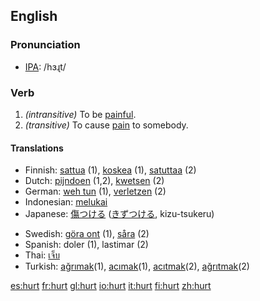 ==English==
=== Pronunciation ===
*[[w:IPA|IPA]]: /hɜɻt/

=== Verb ===
{{irregverb|'''to hurt'''|'''[[hurts]]'''|'''hurt'''|'''hurt'''|'''[[hurting]]'''}}

#''(intransitive)'' To be [[painful]].
#''(transitive)'' To cause [[pain]] to somebody.

==== Translations ====
{{top}}
*Finnish: [[sattua]] (1), [[koskea]] (1), [[satuttaa]] (2)
*Dutch: [[pijndoen]] (1,2), [[kwetsen]] (2)
*German: [[weh tun]] (1), [[verletzen]] (2)
*Indonesian: [[luka|melukai]]
*Japanese: [[傷つける]] ([[きずつける]], kizu-tsukeru)
{{mid}}
*Swedish: [[göra ont]] (1), [[såra]] (2)
*Spanish: doler (1), lastimar (2)
*Thai: [[เจ็บ]]
*Turkish: [[ağrımak]](1), [[acımak]](1), [[acıtmak]](2), [[ağrıtmak]](2)
{{bottom}}

[[es:hurt]]
[[fr:hurt]]
[[gl:hurt]]
[[io:hurt]]
[[it:hurt]]
[[fi:hurt]]
[[zh:hurt]]